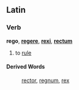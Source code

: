 ==Latin==
===Verb===
'''rego''', '''[[regere]]''', '''[[rexi]]''', '''[[rectum]]'''

#to [[rule]]
====Derived Words====
:[[rector]], [[regnum]], [[rex]]